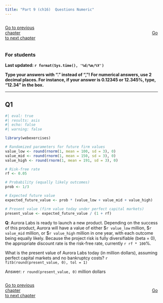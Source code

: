 ```yaml
---
title: "Part 9 (ch16)  Questions Numeric"
---
```


::: {style="display: flex; justify-content: space-between; width: 100%;"}
[Go to previous chapter](p8num.qmd){.btn .btn-primary role="button" data-toggle="tool" style="margin-right: 430px;"}
[Go to next chapter](p10num.qmd){.btn .btn-primary role="button" data-toggle="tool"}
:::


::: {.callout-note}
### For students

**Last updated: `r format(Sys.time(), '%d/%m/%Y')`  **

**Type your answers with "." instead of ","! For numerical answers, use 2 decimal places. For instance, if your answer is 0.12345 or 12.345%, type, "12.34" in the box.**

:::
___


## Q1

```r
#| eval: true
#| results: asis
#| echo: false
#| warning: false

library(webexercises)

# Randomized parameters for future firm values
value_low <- round(rnorm(1, mean = 100, sd = 3), 0)
value_mid <- round(rnorm(1, mean = 150, sd = 3), 0)
value_high <- round(rnorm(1, mean = 191, sd = 3), 0)

# Risk-free rate
rf <- 0.05

# Probability (equally likely outcomes)
prob <- 1/3

# Expected future value
expected_future_value <- prob * (value_low + value_mid + value_high)

# Present value (firm value today under perfect capital markets)
present_value <- expected_future_value / (1 + rf)


```

**Q**: Aurora Labs is ready to launch a new product. Depending on the success of this product, Aurora will have a value of either $`r value_low` million, $`r value_mid` million, or $`r value_high` million in one year, with each outcome being equally likely. Because the project risk is fully diversifiable (beta = 0), the appropriate discount rate is the risk-free rate, currently `r rf * 100`%.

What is the present value of Aurora Labs today (in million dollars), assuming perfect capital markets and no bankruptcy costs? `r fitb(round(present_value, 0), tol = 1)`

Answer: `r round(present_value, 0)` million dollars



::: {style="display: flex; justify-content: space-between; width: 100%;"}
[Go to previous chapter](p8num.qmd){.btn .btn-primary role="button" data-toggle="tool" style="margin-right: 430px;"}
[Go to next chapter](p10num.qmd){.btn .btn-primary role="button" data-toggle="tool"}
:::